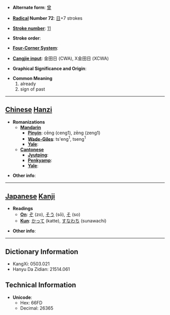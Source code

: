 * '''Alternate form''': [[曾]]

* '''[[Wiktionary:Chinese radical index| Radical]] Number 72''': [[Wiktionary:Chinese radical index 日|日]]+7 strokes

* '''[[Wiktionary:Chinese total strokes index|Stroke number]]''': [[Wiktionary:Chinese total strokes index 11|11]]

* '''Stroke order''': 

* '''[[Wiktionary:Chinese four corner index|Four-Corner System]]''': 

* '''[[Wiktionary:Chinese Cangjie index|Cangjie input]]''': 金田日 (CWA), X金田日 (XCWA)

* '''Graphical Significance and Origin''': 

* '''Common Meaning'''
*#already
*# sign of past


----

== [[Chinese]] [[Hanzi]] ==

* '''Romanizations'''
** '''[[Mandarin]]'''
*** '''[[Pinyin]]''': cēng (ceng1), zēng (zeng1)
*** '''[[Wade-Giles]]''': ts'eng<sup>1</sup>, tseng<sup>1</sup>
*** '''[[Yale]]''': 
** '''[[Cantonese]]'''
*** '''[[Jyutping]]''':
*** '''[[Penkyamp]]''': 
*** '''[[Yale]]''': 

* '''Other info''': 

----

== [[Japanese]] [[Kanji]] ==

* '''Readings'''
** '''[[On]]''': [[ぞ]] (zo), [[そう]] (sō), [[そ]] (so)
** '''[[Kun]]''': [[かって]] (katte), [[すなわち]] (sunawachi)

* '''Other info''':  

----

== Dictionary Information ==

* KangXi: 0503.021
* Hanyu Da Zidian: 21514.061

== Technical Information ==

* '''Unicode''':
** Hex: 66FD
** Decimal: 26365